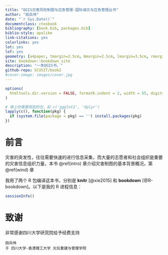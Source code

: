 ```yaml
--- 
title: "QGIS灾害风险制图与应急管理-国际减灾与应急管理丛书"
author: "田兵伟"
date: "`r Sys.Date()`"
documentclass: ctexbook
bibliography: [book.bib, packages.bib]
biblio-style: apalike
link-citations: yes
colorlinks: yes
lot: yes
lof: yes
geometry: [a4paper, tmargin=2.5cm, bmargin=2.5cm, lmargin=3.5cm, rmargin=2.5cm]
site: bookdown::bookdown_site
description: "一本QGIS书。"
github-repo: SCUSIT/book2
#cover-image: images/cover.jpg
---
```


```r
options(
  htmltools.dir.version = FALSE, formatR.indent = 2, width = 55, digits = 4
)

# 填上你需要用到的包，如 c('ggplot2', 'dplyr')
lapply(c(), function(pkg) {
  if (system.file(package = pkg) == '') install.packages(pkg)
})
```

# 前言 {-}

灾害的突发性，往往需要快速的进行信息采集，而大量的志愿者和社会组织是重要的灾害信息组织力量，本书 \@ref(intro) 章介绍灾害制图的基本背景概况，第 \@ref(wind) 章

我用了两个 R 包编译这本书，分别是 **knitr**\index{knitr} [@xie2015] 和 **bookdown**\index{bookdown} [@R-bookdown]。以下是我的 R 进程信息：

```r
sessionInfo()
```

# 致谢 {-}

非常感谢四川大学研究院给予经费支持



```block2
田兵伟  
于 四川大学-香港理工大学 灾后重建与管理学院
```

